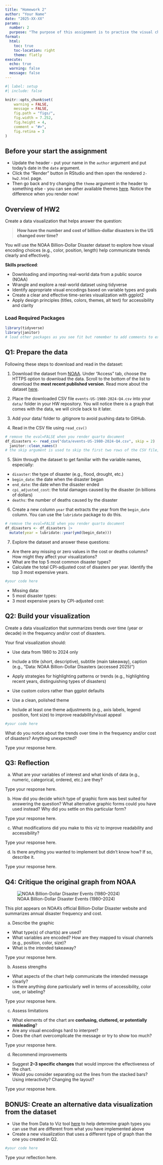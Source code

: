 ```yaml
---
title: "Homework 2"
author: "Your Name"
date: "2025-XX-XX"
params:
  number: 2
  purpose: "The purpose of this assignment is to practice the visual channels and design principles we covered in class and let you get hands-on experience of working with real-world data."
format: 
  html:
    toc: true
    toc-location: right
    theme: flatly
execute:
  echo: true
  warning: false
  message: false
---
```



```r
#| label: setup
#| include: false

knitr::opts_chunk$set(
    warning = FALSE,
    message = FALSE,
    fig.path = "figs/",
    fig.width = 7.252,
    fig.height = 4,
    comment = "#>",
    fig.retina = 3
)
```

## Before your start the assignment

- Update the header - put your name in the `author` argument and put today's date in the `date` argument.
- Click the "Render" button in RStudio and then open the rendered `2-hw2.html` page.
- Then go back and try changing the `theme` argument in the header to something else - you can see other available themes [here](https://quarto.org/docs/output-formats/html-themes.html). Notice the difference when you render now!

## Overview of HW2

Create a data visualization that helps answer the question:

> **How have the number and cost of billion-dollar disasters in the US changed over time?**

You will use the NOAA Billion-Dollar Disaster dataset to explore how visual encoding choices (e.g., color, position, length) help communicate trends clearly and effectively.


**Skills practiced**:

- Downloading and importing real-world data from a public source (NOAA)
- Wrangle and explore a real-world dataset using tidyverse
- Identify appropriate visual encodings based on variable types and goals
- Create a clear and effective time-series visualization with ggplot2
- Apply design principles (titles, colors, themes, alt text) for accessibility and clarity


### Load Required Packages

```r
library(tidyverse)
library(janitor)
# load other packages as you see fit but remember to add comments to explain what each package does
```


## Q1: Prepare the data

Following these steps to download and read in the dataset:

1. Download the dataset from [NOAA](https://www.ncei.noaa.gov/access/metadata/landing-page/bin/iso?id=gov.noaa.nodc:0209268). Under "Access" tab, choose the HTTPS option to download the data. Scroll to the bottom of the list to download the **most recent published version**. Read more about the dataset [here](https://www.ncei.noaa.gov/access/billions/).

2. Place the downloaded CSV file `events-US-1980-2024-Q4.csv` into your `data/` folder in your HW repository. You will notice there is a graph that comes with the data, we will circle back to it later.

3. Add your data/ folder to .gitignore to avoid pushing data to GitHub.

4. Read in the CSV file using `read_csv()`

```r
# remove the eval=FALSE when you render quarto document
df_disasters <- read_csv("data/events-US-1980-2024-Q4.csv", skip = 2) |>
  janitor::clean_names()
# the skip argument is used to skip the first two rows of the CSV file, which contain metadata about the dataset.
```

5. Skim through the dataset to get familiar with the variable names, especially:

- `disaster`: the type of disaster (e.g., flood, drought, etc.)
- `begin_date`: the date when the disaster began
- `end_date`: the date when the disaster ended
- `cpi_adjusted_cost`: the total damages caused by the disaster (in billions of dollars)
- `deaths`: the number of deaths caused by the disaster

6. Create a new column `year` that extracts the year from the `begin_date` column. You can use the `lubridate` package to do this.

```r
# remove the eval=FALSE when you render quarto document
df_disasters <- df_disasters |>
  mutate(year = lubridate::year(ymd(begin_date)))
```

7. Explore the dataset and answer these questions:

- Are there any missing or zero values in the cost or deaths columns? How might they affect your visualizations?
- What are the top 5 most common disaster types?
- Calculate the total CPI-adjusted cost of disasters per year. Identify the top 3 most expensive years.

```r
#your code here
```

::: {.callout-note title="Your Answer"}
- Missing data:
- 5 most disaster types:
- 3 most expensive years by CPI-adjusted cost:
:::



## Q2: Build your visualization

Create a data visualization that summarizes trends over time (year or decade) in the frequency and/or cost of disasters.

Your final visualization should:

- Use data from 1980 to 2024 only

- Include a title (short, descriptive), subtitle (main takeaway), caption (e.g., “Data: NOAA Billion-Dollar Disasters (accessed 2025)”)

- Apply strategies for highlighting patterns or trends (e.g., highlighting recent years, distinguishing types of disasters)

- Use custom colors rather than ggplot defaults

- Use a clean, polished theme

- Include at least one theme adjustments (e.g., axis labels, legend position, font size) to improve readability/visual appeal

```r
#your code here
```

What do you notice about the trends over time in the frequency and/or cost of disasters? Anything unexpected?

::: {.callout-note title="Your Answer"}
Type your response here.
:::

## Q3: Reflection

a. What are your variables of interest and what kinds of data (e.g., numeric, categorical, ordered, etc.) are they?

::: {.callout-note title="Your Answer"}
Type your response here.
:::

b. How did you decide which type of graphic form was best suited for answering the question?
What alternative graphic forms could you have used instead? Why did you settle on this particular form?

::: {.callout-note title="Your Answer"}
Type your response here.
:::

c. What modifications did you make to this viz to improve readability and accessibility?

::: {.callout-note title="Your Answer"}
Type your response here.
:::

d. Is there anything you wanted to implement but didn’t know how? If so, describe it.

::: {.callout-note title="Your Answer"}
Type your response here.
:::

## Q4: Critique the original graph from NOAA

![NOAA Billion-Dollar Disaster Events (1980–2024)](../images/1980-2024-billion-dollar-disaster-time-series.png)

This plot appears on NOAA’s official Billion-Dollar Disaster website and summarizes annual disaster frequency and cost.

a. Describe the graphic

- What type(s) of chart(s) are used?
- What variables are encoded? How are they mapped to visual channels (e.g., position, color, size)?
- What is the intended takeaway?

::: {.callout-note title="Your Answer"}
Type your response here.
:::

b. Assess strengths

- What aspects of the chart help communicate the intended message clearly?
- Is there anything done particularly well in terms of accessibility, color use, or labeling?

::: {.callout-note title="Your Answer"}
Type your response here.
:::

c. Assess limitations

- What elements of the chart are **confusing, cluttered, or potentially misleading**?
- Are any visual encodings hard to interpret?
- Does the chart overcomplicate the message or try to show too much?

::: {.callout-note title="Your Answer"}
Type your response here.
:::

d. Recommend improvements

- Suggest **2–3 specific changes** that would improve the effectiveness of the chart.
- Would you consider separating out the lines from the stacked bars? Using interactivity? Changing the layout?

::: {.callout-note title="Your Answer"}
Type your response here.
:::


## BONUS: Create an alternative data visualization from the dataset

- Use the from Data to Viz tool [here](https://www.data-to-viz.com/) to help determine graph types you can use that are different from what you have implemented above
- Create a new visualization that uses a different type of graph than the one you created in Q2.

```r
#your code here
```

::: {.callout-note title="Your Reflection"}
Type your reflection here.
:::




